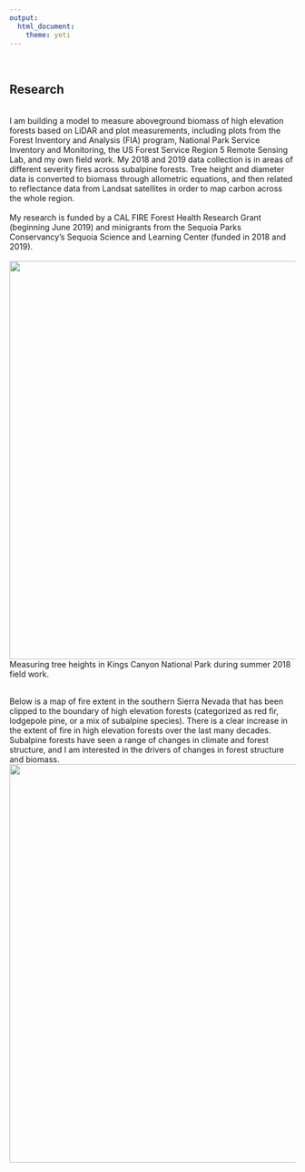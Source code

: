 ```yaml
---
output: 
  html_document:
    theme: yeti
---
```

<br>

## Research

<br>
I am building a model to measure aboveground biomass of high elevation forests based on LiDAR and plot measurements, including plots from the Forest Inventory and Analysis (FIA) program, National Park Service Inventory and Monitoring, the US Forest Service Region 5 Remote Sensing Lab, and my own field work. My 2018 and 2019 data collection is in areas of different severity fires across subalpine forests. Tree height and diameter data is converted to biomass through allometric equations, and then related to reflectance data from Landsat satellites in order to map carbon across the whole region.
<br>
<br>
My research is funded by a CAL FIRE Forest Health Research Grant (beginning June 2019) and minigrants from the Sequoia Parks Conservancy's Sequoia Science and Learning Center (funded in 2018 and 2019). 
<br>
<br>
![](pics/Research_treeheights.JPG){width=700px}
<br>
Measuring tree heights in Kings Canyon National Park during summer 2018 field work. 

<br>
Below is a map of fire extent in the southern Sierra Nevada that has been clipped to the boundary of high elevation forests (categorized as red fir, lodgepole pine, or a mix of subalpine species). There is a clear increase in the extent of fire in high elevation forests over the last many decades. Subalpine forests have seen a range of changes in climate and forest structure, and I am interested in the drivers of changes in forest structure and biomass.
<br>
![](pics/highelevationFires_decade_low.JPG){width=700px}

<br>

